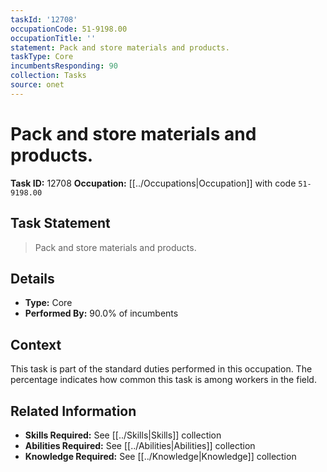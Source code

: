 ```yaml
---
taskId: '12708'
occupationCode: 51-9198.00
occupationTitle: ''
statement: Pack and store materials and products.
taskType: Core
incumbentsResponding: 90
collection: Tasks
source: onet
---
```

# Pack and store materials and products.

**Task ID:** 12708
**Occupation:** [[../Occupations|Occupation]] with code `51-9198.00`

## Task Statement

> Pack and store materials and products.

## Details

- **Type:** Core
- **Performed By:** 90.0% of incumbents

## Context

This task is part of the standard duties performed in this occupation. The percentage indicates how common this task is among workers in the field.

## Related Information

- **Skills Required:** See [[../Skills|Skills]] collection
- **Abilities Required:** See [[../Abilities|Abilities]] collection
- **Knowledge Required:** See [[../Knowledge|Knowledge]] collection
